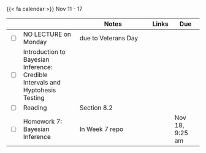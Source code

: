 {{< fa calendar >}} Nov 11 - 17


<table class="table-striped text-left table-bordered" align = "center">

  <thead>
    <th style="width:  3%"></th>
    <th style="width:  30%"></th>
    <th style="width:  40%">Notes</th>
    <th style="width:  8%">Links</th>
    <th style="width:  15%">Due</th>
  </thead>
  
  <tr>
    <td><input type="checkbox" /></td>
    <td> NO LECTURE on Monday   	&nbsp; &nbsp; </td>
    <td>due to Veterans Day	</td>
    <td></td>
    <td></td>
  </tr>
  
  <tr>
    <td><input type="checkbox" /></td>
    <td> 	Introduction to Bayesian Inference: Credible Intervals and Hyptohesis Testing      &nbsp; &nbsp; </td>
    <td> </td>
    <td><a href="https://stats6-fa24.github.io/slides/week07/7b-bb-ci-ht.html" target ="_blank"> <i class="fas fa-laptop" aria-hidden="true"
            title="External Link to Slides" target = "_blank"></i></a> </td>
    <td></td>
  </tr>
  

  
  <tr>
    <td><input type="checkbox" /></td>
    <td> Reading </td>
    <td>Section 8.2	</td>
    <td><a href="https://www.bayesrulesbook.com/chapter-8" target ="_blank"> <i class="fas fa-book" aria-hidden="true"
            title="External Link to the Book" target = "_blank"></i></a></td>
    <td></td>
  </tr>
  
  
 <tr>
    <td><input type="checkbox" /></td>
    <td> Homework 7: Bayesian Inference &nbsp; &nbsp; </td>
    <td>In Week 7 repo</td>
    <td><a href="https://github.com/stats6-fa24" target ="_blank"> <i class="fa-brands fa-github" aria-hidden="true"
            title="External Link to GitHub" target = "_blank"></i></a></td>
    <td>Nov 18, 9:25 am</td>
  </tr>
  

    
        
</table>